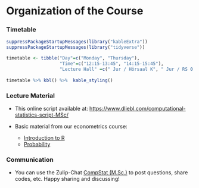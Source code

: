 # Organization of the Course 

### Timetable {-}

```r
suppressPackageStartupMessages(library("kableExtra"))
suppressPackageStartupMessages(library("tidyverse"))

timetable <- tibble("Day"=c("Monday", "Thursday"),
                    "Time"=c("12:15-13:45", "14:15-15:45"),
                    "Lecture Hall" =c("	Jur / Hörsaal K", "	Jur / RS 0.017"))
           
timetable %>% kbl() %>%  kable_styling()
```


### Lecture Material {-}

* This online script available at: [https://www.dliebl.com/computational-statistics-script-MSc/](https://www.dliebl.com/computational-statistics-script-MSc/)

* Basic material from our econometrics course: 

  * [Introduction to R](https://www.dliebl.com/Script-Econometrics-MSc/85467d963958861b842aa28b9eb262b1ea250101/docs/01-Introduction-to-R.html)
  * [Probability](https://www.dliebl.com/Script-Econometrics-MSc/85467d963958861b842aa28b9eb262b1ea250101/docs/02-Probability.html)


<!-- * Course Textbook (`ISLR`): 
  * [An Introduction to Statistical Learning (2nd Edition)](https://www.statlearning.com/), by Gareth James, Daniela Witten, Trevor Hastie, and Robert Tibshirani
  * The pdf-Version of the textbook `ISLR` can be downloaded for free: [Free Book](https://hastie.su.domains/ISLR2/ISLRv2_website.pdf)   -->

<!-- * Online resources (datasets, etc.) for the book can be found [HERE](https://www.statlearning.com/resources-second-edition).
* [eWhiteboard](https://uni-bonn.sciebo.de/s/qdGFYfqMno0QfzX) for the lecture notes.
* [This online script](https://www.dliebl.com/Script-ISLR/)

The above links to the lecture materials can also be found at [eCampus](https://ecampus.uni-bonn.de/goto_ecampus_crs_2700628.html) -->


### Communication {-}

* You can use the Zulip-Chat [CompStat (M.Sc.)](https://ifs-bonn.zulipchat.com/join/mpq7rq7enmwv23rjp7c3giwn/) to post questions, share codes, etc. Happy sharing and discussing! 



<!-- ### Further Material

The following resources are not directly used in our course, but you may find them useful nevertheless:

* [`R` Labs using `Tidymodels`](https://emilhvitfeldt.github.io/ISLR-tidymodels-labs/index.html)

* [Slides, Datasets, R-Scripts, etc](https://www.statlearning.com/resources-second-edition)

* [Slides and Videos (1st edition of the course textbook)](https://www.dataschool.io/15-hours-of-expert-machine-learning-videos/)
 -->


